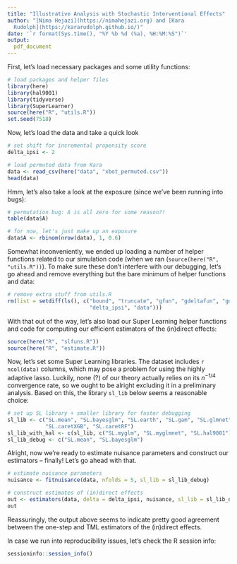 ```yaml
---
title: "Illustrative Analysis with Stochastic Interventional Effects"
author: "[Nima Hejazi](https://nimahejazi.org) and [Kara
  Rudolph](https://kararudolph.github.io/)"
date: '`r format(Sys.time(), "%Y %b %d (%a), %H:%M:%S")`'
output:
  pdf_document
---
```


First, let's load necessary packages and some utility functions:
```r
# load packages and helper files
library(here)
library(hal9001)
library(tidyverse)
library(SuperLearner)
source(here("R", "utils.R"))
set.seed(7518)
```

Now, let's load the data and take a quick look
```r
# set shift for incremental propensity score
delta_ipsi <- 2

# load permuted data from Kara
data <- read_csv(here("data", "xbot_permuted.csv"))
head(data)
```

Hmm, let's also take a look at the exposure (since we've been running into
bugs):
```r
# permutation bug: A is all zero for some reason?!
table(data$A)

# for now, let's just make up an exposure
data$A <- rbinom(nrow(data), 1, 0.6)
```

Somewhat inconveniently, we ended up loading a number of helper functions
related to our simulation code (when we ran (`source(here("R", "utils.R"))`).
To make sure these don't interfere with our debugging, let's go ahead and remove
everything but the bare minimum of helper functions and data:

```r
# remove extra stuff from utils.R
rm(list = setdiff(ls(), c("bound", "truncate", "gfun", "gdeltafun", "gdelta1",
                          "delta_ipsi", "data")))
```

With that out of the way, let's also load our Super Learning helper functions
and code for computing our efficient estimators of the (in)direct effects:

```r
source(here("R", "slfuns.R"))
source(here("R", "estimate.R"))
```

Now, let's set some Super Learning libraries. The dataset includes
`r ncol(data)` columns, which may pose a problem for using the highly adaptive
lasso. Luckily, none (?) of our theory actually relies on its $n^{-1/4}$
convergence rate, so we ought to be alright excluding it in a preliminary
analysis. Based on this, the library `sl_lib` below seems a reasonable choice:

```r
# set up SL library + smaller library for faster debugging
sl_lib <- c("SL.mean", "SL.bayesglm", "SL.earth", "SL.gam", "SL.glmnet",
            "SL.caretXGB", "SL.caretRF")
sl_lib_with_hal <- c(sl_lib, c("SL.myglm", "SL.myglmnet", "SL.hal9001"))
sl_lib_debug <- c("SL.mean", "SL.bayesglm")
```

Alright, now we're ready to estimate nuisance parameters and construct our
estimators -- finally! Let's go ahead with that.

```r
# estimate nuisance parameters
nuisance <- fitnuisance(data, nfolds = 5, sl_lib = sl_lib_debug)

# construct estimates of (in)direct effects
out <- estimators(data, delta = delta_ipsi, nuisance, sl_lib = sl_lib_debug)
out
```

Reassuringly, the output above seems to indicate pretty good agreement between
the one-step and TML estimators of the (in)direct effects.

In case we run into reproducibility issues, let's check the R session info:

```r
sessioninfo::session_info()
```
